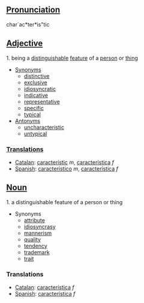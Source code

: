 ==[[Pronunciation]]==

char`ac*ter*is"tic

==[[Adjective]]==
1. being a [[distinguishable]] [[feature]] of a [[person]] or [[thing]]
* [[Synonym]]s
** [[distinctive]]
** [[exclusive]]
** [[idiosyncratic]]
** [[indicative]]
** [[representative]]
** [[specific]]
** [[typical]]
* [[Antonym]]s
** [[uncharacteristic]]
** [[untypical]]

===[[Translation]]s===
*[[Catalan]]: [[característic]] ''m'', [[característica]] ''f''
*[[Spanish]]: [[característico]] ''m'', [[característica]] ''f''

==[[Noun]]==
1. a distinguishable feature of a person or thing
* Synonyms
** [[attribute]]
** [[idiosyncrasy]]
** [[mannerism]]
** [[quality]]
** [[tendency]]
** [[trademark]]
** [[trait]]

===Translations===
*[[Catalan]]: [[característica]] ''f''
*[[Spanish]]: [[característica]] ''f''